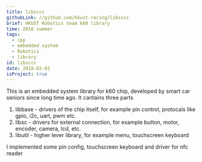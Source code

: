 ```yaml
---
title: libsccc
githubLink: //github.com/hkust-racing/libsccc
brief: HKUST Robotics team k60 library
time: 2018 summer
tags:
  - cpp
  - embedded system
  - Robotics
  - library
id: libsccc
date: 2018-02-02
isProject: true
---
```


This is an embedded system library for k60 chip, developed by smart car seniors since long time ago. It cantains three parts

1. libbase - drivers of the chip itself, for example pin control, protocals like gpio, i2c, uart, pwm etc.
2. libsc - drivers for external connection, for example button, motor, encoder, camera, lcd, etc.
3. libutil - higher lever library, for example menu, touchscreen keyboard

I implemented some pin config, touchscreen keyboard and driver for nfc reader
